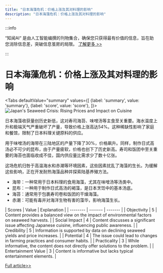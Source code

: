 ```yaml
---
title: "日本海藻危机：价格上涨及其对料理的影响"
description: "日本海藻危机：价格上涨及其对料理的影响"
---
```



:::info

“知闻AI“ 是由人工智能编撰的刊物集合，确保您只获得最有价值的信息，旨在助您消除信息差，突破信息茧房的局限。  [了解更多 >>](/)

:::

# 日本海藻危机：价格上涨及其对料理的影响


<Tabs
	defaultValue="summary"
	values={[
	{label: 'summary', value: 'summary'},
	{label: 'score', value: 'score'},
]}>
<TabItem value="summary">
<img
  src="https://image.informedainews.com/2024/06/Foo-iwi-1717900613-0.jpg"
  alt="Japan's Seaweed Crisis: Rising Prices and Impact on Cuisine"
/>



日本海藻收获量创历史新低，这对寿司海苔、味噌汤等主食至关重要。海水温度上升和极端天气严重破坏了产量，导致价格上涨高达54%。这种稀缺性影响了家庭和餐馆，限制了日本料理关键原料的供应。

用于味噌汤的海带在三陆地区的产量下降了30%，价格飙升。同样，制作日式高汤必不可少的昆布，由于产量疲软，价格也创下了历史新高。寿司和饭团中至关重要的海苔也面临收成不佳，国内供应量比需求少了数十亿张。

这场危机归咎于高温海水和赤潮等环境因素，这些因素扰乱了海藻的生长。为缓解这些影响，正在开发耐热海藻品种并探索陆基养殖方法。

* 海带：一种常用于日本料理的食用海藻，尤其在味噌汤等汤类中。
* 昆布：一种用于制作日式高汤的褐藻，是日本烹饪中的基本汤底。
* 海苔：通常用于包裹寿司卷和饭团的干燥海藻。
* 赤潮：可能有毒并对海洋生物有害的藻华，影响海藻生长。
</TabItem>
<TabItem value="score">
	| Scores     | Value   | Explanation |
	| -------- | ------- | ------- |
	| Objectivity  | 5    | Content provides a balanced view on the impact of environmental factors on seaweed harvests.    |
	| Social Impact | 4     | Content discusses a significant issue affecting Japanese cuisine, influencing public awareness.    |
	| Credibility    | 5    | Information is supported by data on declining seaweed yields and price increases.    |
	| Potential    | 4    | The issue could lead to changes in farming practices and consumer habits.    |
	| Practicality    | 3    | While informative, the content does not directly offer solutions to the problem.    |
	| Entertainment Value    | 3    | Content is informative but lacks typical entertainment elements.    |
</TabItem>
</Tabs>

[Full article>>](https://asia.nikkei.com/Business/Food-Beverage/Japan-s-poor-seaweed-harvest-drives-up-prices-hits-restaurants)
